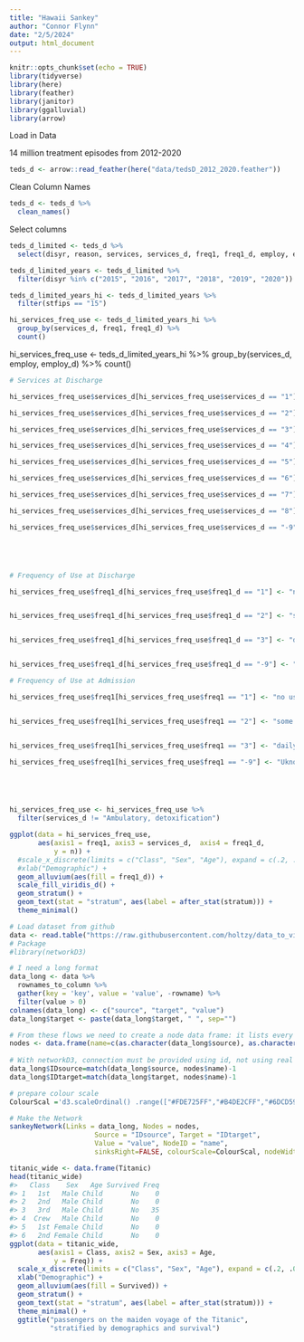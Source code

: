 ```yaml
---
title: "Hawaii Sankey"
author: "Connor Flynn"
date: "2/5/2024"
output: html_document
---
```


```r
knitr::opts_chunk$set(echo = TRUE)
library(tidyverse)
library(here)
library(feather)
library(janitor)
library(ggalluvial)
library(arrow)
```

Load in Data

14 million treatment episodes from 2012-2020

```r
teds_d <- arrow::read_feather(here("data/tedsD_2012_2020.feather"))
```


Clean Column Names

```r
teds_d <- teds_d %>% 
  clean_names()
```


Select columns

```r
teds_d_limited <- teds_d %>% 
  select(disyr, reason, services, services_d, freq1, freq1_d, employ, employ_d, livarag, livarag_d, freq_atnd_self_help, freq_atnd_self_help_d, stfips)
```


```r
teds_d_limited_years <- teds_d_limited %>% 
  filter(disyr %in% c("2015", "2016", "2017", "2018", "2019", "2020"))
```



```r
teds_d_limited_years_hi <- teds_d_limited_years %>% 
  filter(stfips == "15")
```



```r
hi_services_freq_use <- teds_d_limited_years_hi %>% 
  group_by(services_d, freq1, freq1_d) %>% 
  count() 
```



hi_services_freq_use <- teds_d_limited_years_hi %>% 
  group_by(services_d, employ, employ_d) %>% 
  count() 

```r



# Services at Discharge 

hi_services_freq_use$services_d[hi_services_freq_use$services_d == "1"] <- "Detox, 24-hour, hospital inpatient"

hi_services_freq_use$services_d[hi_services_freq_use$services_d == "2"] <- "Detox, 24-hour, free-standing residential"

hi_services_freq_use$services_d[hi_services_freq_use$services_d == "3"] <- "Rehab/residential, hospital (non-detox)"

hi_services_freq_use$services_d[hi_services_freq_use$services_d == "4"] <- "Rehab/residential, short term (30 days or fewer)"

hi_services_freq_use$services_d[hi_services_freq_use$services_d == "5"] <- "Rehab/residential, long term (more than 30 days)"

hi_services_freq_use$services_d[hi_services_freq_use$services_d == "6"] <- "Ambulatory, intensive outpatient"

hi_services_freq_use$services_d[hi_services_freq_use$services_d == "7"] <- "Ambulatory, non-intensive outpatient"

hi_services_freq_use$services_d[hi_services_freq_use$services_d == "8"] <- "Ambulatory, detoxification"

hi_services_freq_use$services_d[hi_services_freq_use$services_d == "-9"] <- "Unknown"





# Frequency of Use at Discharge

hi_services_freq_use$freq1_d[hi_services_freq_use$freq1_d == "1"] <- "no use"


hi_services_freq_use$freq1_d[hi_services_freq_use$freq1_d == "2"] <- "some use"


hi_services_freq_use$freq1_d[hi_services_freq_use$freq1_d == "3"] <- "daily use"


hi_services_freq_use$freq1_d[hi_services_freq_use$freq1_d == "-9"] <- "Uknown"

# Frequency of Use at Admission

hi_services_freq_use$freq1[hi_services_freq_use$freq1 == "1"] <- "no use"


hi_services_freq_use$freq1[hi_services_freq_use$freq1 == "2"] <- "some use"


hi_services_freq_use$freq1[hi_services_freq_use$freq1 == "3"] <- "daily use"

hi_services_freq_use$freq1[hi_services_freq_use$freq1 == "-9"] <- "Uknown"






```




```r
hi_services_freq_use <- hi_services_freq_use %>% 
  filter(services_d != "Ambulatory, detoxification")
```



```r
ggplot(data = hi_services_freq_use,
       aes(axis1 = freq1, axis3 = services_d,  axis4 = freq1_d,
           y = n)) +
  #scale_x_discrete(limits = c("Class", "Sex", "Age"), expand = c(.2, .05)) +
  #xlab("Demographic") +
  geom_alluvium(aes(fill = freq1_d)) +
  scale_fill_viridis_d() +
  geom_stratum() +
  geom_text(stat = "stratum", aes(label = after_stat(stratum))) +
  theme_minimal() 

```


```r
# Load dataset from github
data <- read.table("https://raw.githubusercontent.com/holtzy/data_to_viz/master/Example_dataset/13_AdjacencyDirectedWeighted.csv", header=TRUE)
# Package
#library(networkD3)

# I need a long format
data_long <- data %>%
  rownames_to_column %>%
  gather(key = 'key', value = 'value', -rowname) %>%
  filter(value > 0)
colnames(data_long) <- c("source", "target", "value")
data_long$target <- paste(data_long$target, " ", sep="")

# From these flows we need to create a node data frame: it lists every entities involved in the flow
nodes <- data.frame(name=c(as.character(data_long$source), as.character(data_long$target)) %>% unique())
 
# With networkD3, connection must be provided using id, not using real name like in the links dataframe.. So we need to reformat it.
data_long$IDsource=match(data_long$source, nodes$name)-1 
data_long$IDtarget=match(data_long$target, nodes$name)-1

# prepare colour scale
ColourScal ='d3.scaleOrdinal() .range(["#FDE725FF","#B4DE2CFF","#6DCD59FF","#35B779FF","#1F9E89FF","#26828EFF","#31688EFF","#3E4A89FF","#482878FF","#440154FF"])'

# Make the Network
sankeyNetwork(Links = data_long, Nodes = nodes,
                     Source = "IDsource", Target = "IDtarget",
                     Value = "value", NodeID = "name", 
                     sinksRight=FALSE, colourScale=ColourScal, nodeWidth=40, fontSize=13, nodePadding=20)
```



```r
titanic_wide <- data.frame(Titanic)
head(titanic_wide)
#>   Class    Sex   Age Survived Freq
#> 1   1st   Male Child       No    0
#> 2   2nd   Male Child       No    0
#> 3   3rd   Male Child       No   35
#> 4  Crew   Male Child       No    0
#> 5   1st Female Child       No    0
#> 6   2nd Female Child       No    0
ggplot(data = titanic_wide,
       aes(axis1 = Class, axis2 = Sex, axis3 = Age,
           y = Freq)) +
  scale_x_discrete(limits = c("Class", "Sex", "Age"), expand = c(.2, .05)) +
  xlab("Demographic") +
  geom_alluvium(aes(fill = Survived)) +
  geom_stratum() +
  geom_text(stat = "stratum", aes(label = after_stat(stratum))) +
  theme_minimal() +
  ggtitle("passengers on the maiden voyage of the Titanic",
          "stratified by demographics and survival")
```

